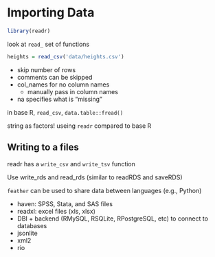 # Importing Data

```r
library(readr)
```

look at `read_` set of functions


```r
heights = read_csv('data/heights.csv')
```

- skip number of rows
- comments can be skipped
- col_names for no column names
    - manually pass in column names
- na specifies what is "missing"


in base R, `read_csv`, `data.table::fread()`

string as factors! useing `readr` compared to base R

## Writing to a files

readr has a `write_csv` and `write_tsv` function

Use write_rds and read_rds (similar to readRDS and saveRDS)

`feather` can be used to share data between languages (e.g., Python)

- haven: SPSS, Stata, and SAS files
- readxl: excel files (xls, xlsx)
- DBI + backend (RMySQL, RSQLite, RPostgreSQL, etc) to connect to databases
- jsonlite
- xml2
- rio
